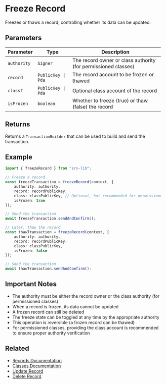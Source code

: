 # Freeze Record

Freezes or thaws a record, controlling whether its data can be updated.

## Parameters

| Parameter | Type | Description |
|-----------|------|-------------|
| `authority` | `Signer` | The record owner or class authority (for permissioned classes) |
| `record` | `PublicKey \| Pda` | The record account to be frozen or thawed |
| `class?` | `PublicKey \| Pda` | Optional class account of the record |
| `isFrozen` | `boolean` | Whether to freeze (true) or thaw (false) the record |

## Returns

Returns a `TransactionBuilder` that can be used to build and send the transaction.

## Example

```typescript
import { freezeRecord } from "srs-lib";

// Freeze a record
const freezeTransaction = freezeRecord(context, {
    authority: authority,
    record: recordPublicKey,
    class: classPublicKey, // Optional, but recommended for permissioned classes
    isFrozen: true
});

// Send the transaction
await freezeTransaction.sendAndConfirm();

// Later, thaw the record
const thawTransaction = freezeRecord(context, {
    authority: authority,
    record: recordPublicKey,
    class: classPublicKey,
    isFrozen: false
});

// Send the transaction
await thawTransaction.sendAndConfirm();
```

## Important Notes

- The authority must be either the record owner or the class authority (for permissioned classes)
- When a record is frozen, its data cannot be updated
- A frozen record can still be deleted
- The freeze state can be toggled at any time by the appropriate authority
- This operation is reversible (a frozen record can be thawed)
- For permissioned classes, providing the class account is recommended to ensure proper authority verification

## Related

- [Records Documentation](../records)
- [Classes Documentation](../classes)
- [Update Record](./update-record)
- [Delete Record](./delete-record) 